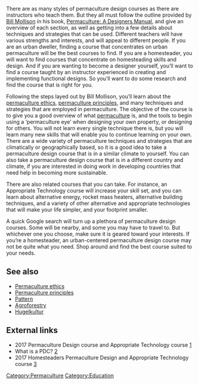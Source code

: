 There are as many styles of permaculture design courses as there are instructors who teach them. But they all must follow the outline provided by [[Bill Mollison]] in his book, [[Permaculture: A Designers Manual]], and give an overview of each section, as well as getting into a few details about techniques and strategies that can be used. Different teachers will have various strengths and interests, and will appeal to different people. If you are an urban dweller, finding a course that concentrates on urban permaculture will be the best courses to find. If you are a homesteader, you will want to find courses that concentrate on homesteading skills and design. And if you are wanting to become a designer yourself, you’ll want to find a course taught by an instructor experienced in creating and implementing functional designs. So you’ll want to do some research and find the course that is right for you.

Following the steps layed out by Bill Mollison, you’ll learn about the [[permaculture ethics]], [[permaculture principles]], and many techniques and strategies that are employed in permaculture. The objective of the course is to give you a good overview of what [[permaculture]] is, and the tools to begin using a ‘permaculture eye’ when designing your own property, or designing for others. You will not learn every single technique there is, but you will learn many new skills that will enable you to continue learning on your own. There are a wide variety of permaculture techniques and strategies that are climatically or geographically based, so it is a good idea to take a permaculture design course that is in a similar climate to yourself. You can also take a permaculture design course that is in a different country and climate, if you are interested in doing work in developing countries that need help in becoming more sustainable.

There are also related courses that you can take. For instance, an Appropriate Technology course will increase your skill set, and you can learn about alternative energy, rocket mass heaters, alternative building techniques, and a variety of other alternative and appropriate technologies that will make your life simpler, and your footprint smaller. 

A quick Google search will turn up a plethora of permaculture design courses. Some will be nearby, and some you may have to travel to. But whichever one you choose, make sure it is geared toward your interests. If you’re a homesteader, an urban-centered permaculture design course may not be quite what you need. Shop around and find the best course suited to your needs.


== See also ==

* [[Permaculture ethics]]
* [[Permaculture principles]] 
* [[Pattern]] 
* [[Agroforestry]]
* [[Hugelkultur]] 

== External links ==

* 2017 Permaculture Design course and Appropriate Technology course [https://richsoil.com/pdc.jsp] 
* What is a PDC? [https://permies.com/t/3898/permaculture-design-PDC] 
* 2017 Homesteaders Permaculture Design and Appropriate Technology course [https://permies.com/wiki/61764/Homesteaders-PDC-permaculture-design-ATC] 

[[Category:Permaculture]]
[[Category:Education]]